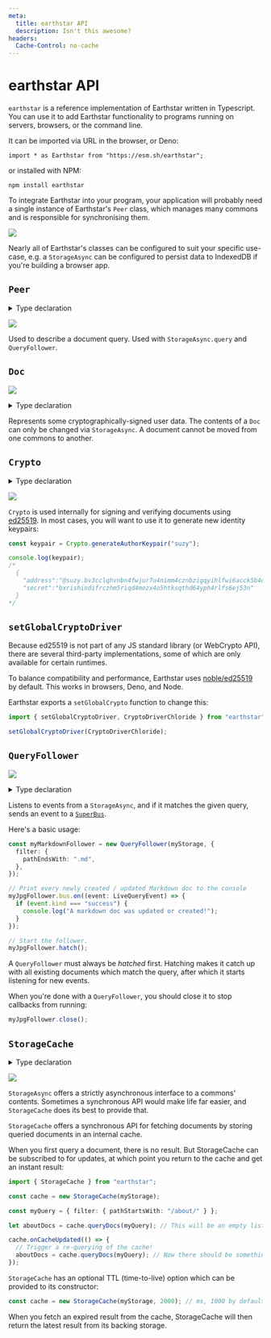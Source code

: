 ```yaml
---
meta:
  title: earthstar API
  description: Isn't this awesome?
headers:
  Cache-Control: no-cache
---
```


<div id="doc">

# earthstar API

`earthstar` is a reference implementation of Earthstar written in Typescript. You can use it to add Earthstar functionality to programs running on servers, browsers, or the command line.

It can be imported via URL in the browser, or Deno:

```
import * as Earthstar from "https://esm.sh/earthstar";
```

or installed with NPM:

```
npm install earthstar
```

To integrate Earthstar into your program, your application will probably need a single instance of Earthstar's `Peer` class, which manages many commons and is responsible for synchronising them.

![](/api-images/outline.jpg)

Nearly all of Earthstar's classes can be configured to suit your specific use-case, e.g. a `StorageAsync` can be configured to persist data to IndexedDB if you're building a browser app.

## `Peer`

<details>
<summary>Type declaration</summary>
```ts
interface Peer {
  // TODO: oops, or should we have storage IDs instead of peer IDs?
  peerId: PeerId;

hasWorkspace(address: string): boolean;
workspaces(): string[];
storages(): IStorageAsync[];
size(): number;
getStorage(address: string): IStorageAsync | undefined;

// setters
addStorage(storage: IStorageAsync): Promise<void>;
removeStorageByWorkspace(address: string): Promise<void>;
removeStorage(storage: IStorageAsync): Promise<void>;
}

````
</details>

![](/api-images/peer.jpg)

A `Peer` is responsible for managing many `StorageAsync`, and synchronising them across different transports.

```ts
const myPeer = new Peer();

myPeer.workspaces();
// [] - Nothing here yet!
// Learn how to add storages in the StorageAsync section.
```

## `StorageAsync`

<details>
<summary>Type Declaration</summary>
```ts
interface IStorageAsync {
  storageId: StorageId;
  workspace: WorkspaceAddress;
  formatValidator: IFormatValidator;
  storageDriver: IStorageDriverAsync;
  bus: Superbus<StorageBusChannel>;

  //--------------------------------------------------
  // LIFECYCLE

  isClosed(): boolean;
  close(erase: boolean): Promise<void>;

  //--------------------------------------------------
  // GET

  // this one is synchronous
  getMaxLocalIndex(): number;

  // these should all return frozen docs
  getDocsAfterLocalIndex(
    historyMode: HistoryMode,
    startAfter: LocalIndex,
    limit?: number
  ): Promise<Doc[]>;
  getAllDocs(): Promise<Doc[]>;
  getLatestDocs(): Promise<Doc[]>;
  getAllDocsAtPath(path: Path): Promise<Doc[]>;
  getLatestDocAtPath(path: Path): Promise<Doc | undefined>;

  queryDocs(query?: Query): Promise<Doc[]>;

  //    queryPaths(query?: Query): Path[];
  //    queryAuthors(query?: Query): AuthorAddress[];

  //--------------------------------------------------
  // SET

  set(keypair: AuthorKeypair, docToSet: DocToSet): Promise<IngestEvent>;

  // this should freeze the incoming doc if needed
  ingest(doc: Doc): Promise<IngestEvent>;

  // Overwrite every doc from this author, including history versions, with an empty doc.
  overwriteAllDocsByAuthor(
    keypair: AuthorKeypair
  ): Promise<number | ValidationError>;
}
```
</details>

![](/api-images/storage.jpg)

A local replica of a commons' documents. Provides operations for querying and setting documents.

```ts
import { StorageAsync, ValidatorEs4, StorageDriverMemory } from "earthstar";

// Construct a storage
const myStorage = new StorageAsync(
  // Needs a commons address
  `+myCommons.a8puorlpz1`,
  // At least one validator
  [ValidatorEs4],
  // And a driver to teach it how to read and write documents
  StorageDriverMemory
);

// Query for documents
const txtResults = myStorage.query({
  filter: {
    pathEndsWith: ".txt"
  }
});

// Set a document
await myStorage.set(myKeypair, {
  format: "es.4",
  path: "notes/ink.txt",
  content: "Don't forget to get some new ink."
});

```

## Storage drivers

![](/api-images/storagedriver.jpg)

Earthstar can be used on in browsers, on servers, or on the command line. There's no single way to persist data in all these environments, which is why `StorageAsync` is able to use different `StorageDrivers` suited to the environment its being used in.

Built-in Universal drivers:

- `StorageDriverMemory` (no persistence)

Web platform drivers:

- `StorageDriverLocalStorage`
- `StorageDriverIndexedDB`

It's possible to create your own storage drivers which conform to `IStorage`.

## Validators

![](/api-images/validator.jpg)

Earthstar commons are able to store documents of different formats. But most of the time, you'll want to use the built-in one from this library: `es.4`. As such, Earthstar currenly only offers one format validator: `ValidatorEs4`.

Every time a new document is ingested by a `StorageAsync` it is checked by a validator.  In the case of `ValidatorEs4`, it checks whether a document's signature matches its  author, space address, and content.

## `Query`

<details>
<summary>Type declaration</summary>
```ts
export interface Query {
  // for each property, the first option is the default if it's omitted

// this is in the order that processing happens:

// first, limit to latest docs or all docs
historyMode?: HistoryMode;

// then iterate in this order
// "path ASC" is actually "path ASC then break ties with timestamp DESC"
// "path DESC" is the reverse of that
orderBy?: "path ASC" | "path DESC" | "localIndex ASC" | "localIndex DESC";

// start iterating immediately after this item (e.g. get items which are > startAfter)
startAfter?: {
// only when ordering by localIndex
localIndex?: number;
// only when ordering by path
path?: string;
};

// then apply filters, if any
filter?: QueryFilter;

// stop iterating after this number of docs
limit?: number;
// TODO: limitBytes
}

````

</details>

![](/api-images/query.jpg)

Used to describe a document query. Used with `StorageAsync.query` and `QueryFollower`.

## `Doc`

![](/api-images/doc.jpg)

<details>
<summary>Type declaration</summary>
```ts
interface Doc {
    format: string,
    author: string,
    content: string,
    contentHash: string,
    deleteAfter: number | null,
    path: string,
    signature: string,
    timestamp: number,
    workspace: string,
}
```
</details>

Represents some cryptographically-signed user data. The contents of a `Doc` can only be changed via `StorageAsync`. A document cannot be moved from one commons to another.

## `Crypto`

<details>
<summary>Type declaration</summary>
```ts
interface Crypto {
    sha256base32(input: string | Uint8Array): Base32String;
    generateAuthorKeypair(name: string): AuthorKeypair | ValidationError;
    sign(keypair: AuthorKeypair, msg: string | Uint8Array): Base32String | ValidationError;
    verify(authorAddress: AuthorAddress, sig: Base32String, msg: string | Uint8Array): boolean;
    checkAuthorKeypairIsValid(keypair: AuthorKeypair): true | ValidationError;
}
```
</details>

![](/api-images/crypto.jpg)

`Crypto` is used internally for signing and verifying documents using [ed25519](https://ed25519.cr.yp.to). In most cases, you will want to use it to generate new identity keypairs:

```ts
const keypair = Crypto.generateAuthorKeypair("suzy");

console.log(keypair);
/*
  {
    "address":"@suzy.bv3cclqhvnbn4fwjur7u4nimm4cznbzigqyihlfwi6acck5b4q54q",
    "secret":"bxrishindifrczhm5riqd4mozx4o5htksqthd64yph4rlfs6ej53n"
  }
*/
```

## `setGlobalCryptoDriver`

Because ed25519 is not part of any JS standard library (or WebCrypto API), there are several third-party implementations, some of which are only available for certain runtimes.

To balance compatibility and performance, Earthstar uses [noble/ed25519](https://github.com/paulmillr/noble-ed25519) by default. This works in browsers, Deno, and Node.

Earthstar exports a `setGlobalCrypto` function to change this:

```ts
import { setGlobalCryptoDriver, CryptoDriverChloride } from "earthstar";

setGlobalCryptoDriver(CryptoDriverChloride);
```

## `QueryFollower`

![](/api-images/queryfollower.jpg)

<details>
<summary>Type declaration</summary>
```ts
interface IQueryFollower {
    storage: IStorageAsync;
    query: Query;
    bus: Simplebus<LiveQueryEvent>;
    state(): QueryFollowerState;
    hatch(): Promise<void>;
    close(): Promise<void>;
}
```

</details>

Listens to events from a `StorageAsync`, and if it matches the given query, sends an event to a [`SuperBus`](https://github.com/cinnamon-bun/superbus).

Here's a basic usage:

```ts
const myMarkdownFollower = new QueryFollower(myStorage, {
  filter: {
    pathEndsWith: ".md",
  },
});

// Print every newly created / updated Markdown doc to the console
myJpgFollower.bus.on((event: LiveQueryEvent) => {
  if (event.kind === "success") {
    console.log("A markdown doc was updated or created!");
  }
});

// Start the follower.
myJpgFollower.hatch();
```

A `QueryFollower` must always be _hatched_ first. Hatching makes it catch up with all existing documents which match the query, after which it starts listening for new events.

When you're done with a `QueryFollower`, you should close it to stop callbacks from running:

```ts
myJpgFollower.close();
```

## `StorageCache`

<details>
<summary>Type declaration</summary>

```ts
interface StorageCache {
  getAllDocs(): Doc[];
  getLatestDocs(): Doc[];
  getAllDocsAtPath(path: Path): Doc[];
  getLatestDocAtPath(path: Path): Doc | undefined;
  queryDocs(query: Query): Doc[];

  // These methods remain asynchronous!
  set(keypair: AuthorKeypair, docToSet: DocToSet): Promise<IngestEvent>;
  overwriteAllDocsByAuthor(
    keypair: AuthorKeypair
  ): Promise<number | ValidationError>;

  // Subscribe to cache updates. Returns a fn to unsubscribe.
  onCacheUpdated(callback: () => void | (() => Promise<void>)): () => void;
}
```

</details>

![](/api-images/storagecache.jpg)

`StorageAsync` offers a strictly asynchronous interface to a commons' contents. Sometimes a synchronous API would make life far easier, and `StorageCache` does its best to provide that.

`StorageCache` offers a synchronous API for fetching documents by storing queried documents in an internal cache.

When you first query a document, there is no result. But StorageCache can be subscribed to for updates, at which point you return to the cache and get an instant result:

```ts
import { StorageCache } from "earthstar";

const cache = new StorageCache(myStorage);

const myQuery = { filter: { pathStartsWith: "/about/" } };

let aboutDocs = cache.queryDocs(myQuery); // This will be an empty list.

cache.onCacheUpdated(() => {
  // Trigger a re-querying of the cache!
  aboutDocs = cache.queryDocs(myQuery); // Now there should be something in there.
});
```

`StorageCache` has an optional TTL (time-to-live) option which can be provided to its constructor:

```ts
const cache = new StorageCache(myStorage, 2000); // ms, 1000 by default
```

When you fetch an expired result from the cache, StorageCache will then return the latest result from its backing storage.

</div>
